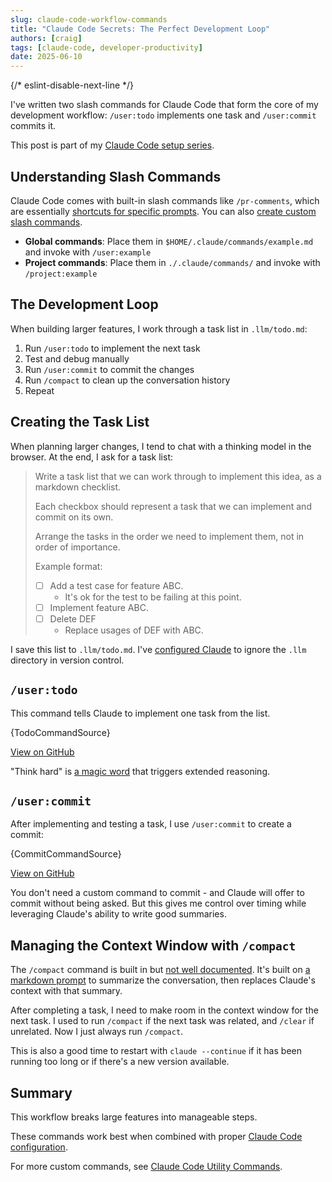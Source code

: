 ```yaml
---
slug: claude-code-workflow-commands
title: "Claude Code Secrets: The Perfect Development Loop"
authors: [craig]
tags: [claude-code, developer-productivity]
date: 2025-06-10
---
```


{/* eslint-disable-next-line */}

I've written two slash commands for Claude Code that form the core of my development workflow: `/user:todo` implements one task and `/user:commit` commits it.

<!-- truncate -->

This post is part of my [Claude Code setup series](/blog/claude-code-setup).

## Understanding Slash Commands

Claude Code comes with built-in slash commands like `/pr-comments`, which are essentially [shortcuts for specific prompts](https://gist.github.com/transitive-bullshit/487c9cb52c75a9701d312334ed53b20c#file-claude-code-prompts-js-L591-L597). You can also [create custom slash commands](https://docs.anthropic.com/en/docs/claude-code/tutorials#create-custom-slash-commands).

- **Global commands**: Place them in `$HOME/.claude/commands/example.md` and invoke with `/user:example`
- **Project commands**: Place them in `./.claude/commands/` and invoke with `/project:example`

## The Development Loop

When building larger features, I work through a task list in `.llm/todo.md`:

1. Run `/user:todo` to implement the next task
2. Test and debug manually
3. Run `/user:commit` to commit the changes
4. Run `/compact` to clean up the conversation history
5. Repeat

## Creating the Task List

When planning larger changes, I tend to chat with a thinking model in the browser. At the end, I ask for a task list:

> Write a task list that we can work through to implement this idea, as a markdown checklist.
>
> Each checkbox should represent a task that we can implement and commit on its own.
>
> Arrange the tasks in the order we need to implement them, not in order of importance.
>
> Example format:
>
> - [ ] Add a test case for feature ABC.
>   - It's ok for the test to be failing at this point.
> - [ ] Implement feature ABC.
> - [ ] Delete DEF
>   - Replace usages of DEF with ABC.

I save this list to `.llm/todo.md`. I've [configured Claude](/blog/claude-code-configuration#extra-context-just-for-you) to ignore the `.llm` directory in version control.

## `/user:todo`

This command tells Claude to implement one task from the list.

<CodeBlock language="markdown" title=".claude-prompts/commands/todo.md">
  {TodoCommandSource}
</CodeBlock>

[View on GitHub](https://github.com/motlin/claude-code-prompts/blob/main/commands/todo.md)

"Think hard" is [a magic word](https://simonwillison.net/2025/Apr/19/claude-code-best-practices/) that triggers extended reasoning.

## `/user:commit`

After implementing and testing a task, I use `/user:commit` to create a commit:

<CodeBlock language="markdown" title=".claude-prompts/commands/commit.md">
  {CommitCommandSource}
</CodeBlock>

[View on GitHub](https://github.com/motlin/claude-code-prompts/blob/main/commands/commit.md)

You don't need a custom command to commit - and Claude will offer to commit without being asked. But this gives me control over timing while leveraging Claude's ability to write good summaries.

## Managing the Context Window with `/compact`

The `/compact` command is built in but [not well documented](https://docs.anthropic.com/en/docs/claude-code/costs#reduce-token-usage). It's built on [a markdown prompt](https://www.reddit.com/r/ClaudeAI/comments/1jr52qj/here_is_claude_codes_compact_prompt/) to summarize the conversation, then replaces Claude's context with that summary.

After completing a task, I need to make room in the context window for the next task. I used to run `/compact` if the next task was related, and `/clear` if unrelated. Now I just always run `/compact`.

This is also a good time to restart with `claude --continue` if it has been running too long or if there's a new version available.

## Summary

This workflow breaks large features into manageable steps.

These commands work best when combined with proper [Claude Code configuration](/blog/claude-code-configuration).

For more custom commands, see [Claude Code Utility Commands](/blog/claude-code-utility-commands).
